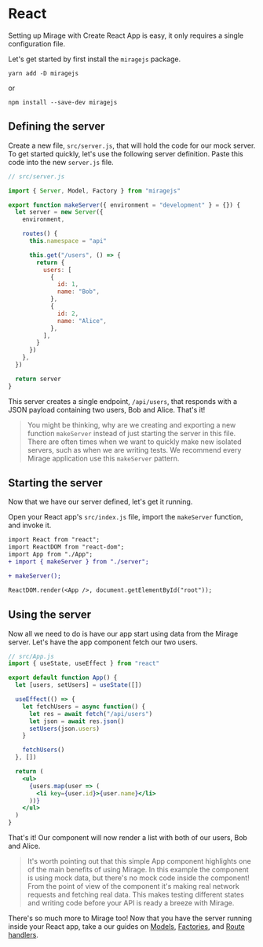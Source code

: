 # React

Setting up Mirage with Create React App is easy, it only requires a single configuration file.

Let's get started by first install the `miragejs` package.

```text
yarn add -D miragejs
```

or

```text
npm install --save-dev miragejs
```

## Defining the server

Create a new file, `src/server.js`, that will hold the code for our mock server. To get started quickly, let's use the following server definition. Paste this code into the new `server.js` file.

```js
// src/server.js

import { Server, Model, Factory } from "miragejs"

export function makeServer({ environment = "development" } = {}) {
  let server = new Server({
    environment,

    routes() {
      this.namespace = "api"

      this.get("/users", () => {
        return {
          users: [
            {
              id: 1,
              name: "Bob",
            },
            {
              id: 2,
              name: "Alice",
            },
          ],
        }
      })
    },
  })

  return server
}
```

This server creates a single endpoint, `/api/users`, that responds with a JSON payload containing two users, Bob and Alice. That's it!

> You might be thinking, why are we creating and exporting a new function `makeServer` instead of just starting the server in this file. There are often times when we want to quickly make new isolated servers, such as when we are writing tests. We recommend every Mirage application use this `makeServer` pattern.

## Starting the server

Now that we have our server defined, let's get it running.

Open your React app's `src/index.js` file, import the `makeServer` function, and invoke it.

```diff
import React from "react";
import ReactDOM from "react-dom";
import App from "./App";
+ import { makeServer } from "./server";

+ makeServer();

ReactDOM.render(<App />, document.getElementById("root"));
```

## Using the server

Now all we need to do is have our app start using data from the Mirage server. Let's have the app component fetch our two users.

```jsx
// src/App.js
import { useState, useEffect } from "react"

export default function App() {
  let [users, setUsers] = useState([])

  useEffect(() => {
    let fetchUsers = async function() {
      let res = await fetch("/api/users")
      let json = await res.json()
      setUsers(json.users)
    }

    fetchUsers()
  }, [])

  return (
    <ul>
      {users.map(user => (
        <li key={user.id}>{user.name}</li>
      ))}
    </ul>
  )
}
```

That's it! Our component will now render a list with both of our users, Bob and Alice.

> It's worth pointing out that this simple App component highlights one of the main benefits of using Mirage. In this example the component is using mock data, but there's no mock code inside the component! From the point of view of the component it's making real network requests and fetching real data. This makes testing different states and writing code before your API is ready a breeze with Mirage.

There's so much more to Mirage too! Now that you have the server running inside your React app, take a our guides on [Models](/docs/data-layer/models), [Factories](/docs/data-layer/factories), and [Route handlers](/docs/route-handlers/functions).
